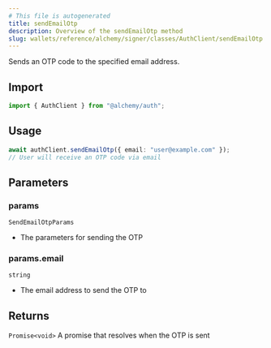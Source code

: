 ```yaml
---
# This file is autogenerated
title: sendEmailOtp
description: Overview of the sendEmailOtp method
slug: wallets/reference/alchemy/signer/classes/AuthClient/sendEmailOtp
---
```


Sends an OTP code to the specified email address.

## Import

```ts
import { AuthClient } from "@alchemy/auth";
```

## Usage

```ts twoslash
await authClient.sendEmailOtp({ email: "user@example.com" });
// User will receive an OTP code via email
```

## Parameters

### params

`SendEmailOtpParams`

- The parameters for sending the OTP

### params.email

`string`

- The email address to send the OTP to

## Returns

`Promise<void>`
A promise that resolves when the OTP is sent
